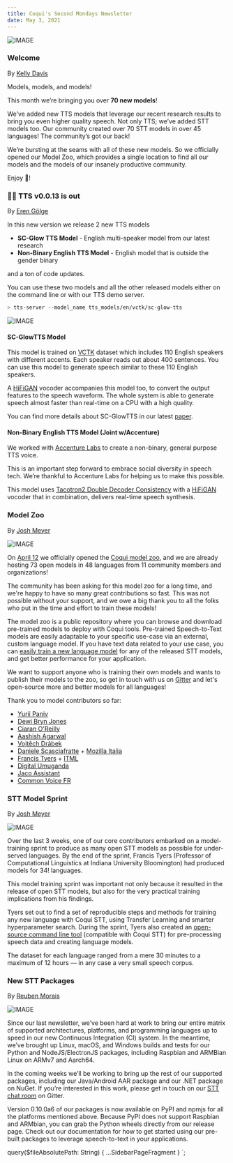 ```yaml
---
title: Coqui's Second Mondays Newsletter
date: May 3, 2021
---
```



![IMAGE](../../data/images/newsletter/posts/logo-wordmark.png)

### Welcome

By [Kelly Davis](https://github.com/kdavis-coqui)

Models, models, and models!

This month we’re bringing you over **70 new models**!

We’ve added new TTS models that leverage our recent research results to bring
you even higher quality speech. Not only TTS; we’ve added STT models too.
Our community created over 70 STT models in over 45 languages! The community’s
got our back!

We’re bursting at the seams with all of these new models. So we officially
opened our Model Zoo, which provides a single location to find all our models
and the models of our insanely productive community.

Enjoy 🐸!

### 🐸💬 TTS v0.0.13 is out

By [Eren Gölge](https://github.com/erogol)

In this new version we release 2 new TTS models

- **SC-Glow TTS Model** - English multi-speaker model from our latest research
- **Non-Binary English TTS Model** - English model that is outside the gender binary

and a ton of code updates.

You can use these two models and all the other released models either on the command line or with our TTS demo server.

```bash
> tts-server --model_name tts_models/en/vctk/sc-glow-tts
```

![IMAGE](../../data/images/newsletter/posts/tts-demo-server.gif)

#### SC-GlowTTS Model

This model is trained on [VCTK](https://datashare.ed.ac.uk/handle/10283/2651) dataset which
includes 110 English speakers with different accents. Each speaker reads out about 400
sentences. You can use this model to generate speech similar to these 110 English
speakers.

A [HiFiGAN](https://arxiv.org/abs/2010.05646) vocoder accompanies this model too, to convert
the output features to the speech waveform. The whole system is able to generate speech
almost faster than real-time on a CPU with a high quality.

You can find more details about SC-GlowTTS in our latest [paper](https://arxiv.org/abs/2104.05557).

#### Non-Binary English TTS Model (Joint w/Accenture)

We worked with [Accenture Labs](https://www.accenture.com/us-en/about/accenture-labs-index) to create a
non-binary, general purpose TTS voice.

This is an important step forward to embrace social diversity in speech tech. We’re
thankful to Accenture Labs for helping us to make this possible.

This model uses [Tacotron2 Double Decoder Consistency](https://coqui.ai/blog/tts/solving-attention-problems-of-tts-models-with-double-decoder-consistency/)
with a [HiFiGAN](https://arxiv.org/abs/2010.05646) vocoder that in combination, delivers
real-time speech synthesis.

### Model Zoo

By [Josh Meyer](https://github.com/JRMeyer)

![IMAGE](../../data/images/newsletter/posts/model-zoo.png)

On [April 12](https://twitter.com/coqui_ai/status/1381634290891493377) we officially opened
the [Coqui model zoo](https://coqui.ai/models), and we are already hosting 73 open models
in 48 languages from 11 community members and organizations!

The community has been asking for this model zoo for a long time, and we're happy to have
so many great contributions so fast. This was not possible without your support, and we
owe a big thank you to all the folks who put in the time and effort to train these models!

The model zoo is a public repository where you can browse and download pre-trained models
to deploy with Coqui tools. Pre-trained Speech-to-Text models are easily adaptable to
your specific use-case via an external, custom language model. If you have text data
related to your use case, you can [easily train a new language model](https://stt.readthedocs.io/en/latest/LANGUAGE_MODEL.html)
for any of the released STT models, and get better performance for your application.

We want to support anyone who is training their own models and wants to publish their
models to the zoo, so get in touch with us on [Gitter](https://gitter.im/coqui-ai) and
let's open-source more and better models for all languages!

Thank you to model contributors so far:

- [Yurii Paniv](https://github.com/robinhad/)
- [Dewi Bryn Jones](https://github.com/dewibrynjones/)
- [Ciaran O'Reilly](https://github.com/ccoreilly)
- [Aashish Agarwal](https://github.com/AASHISHAG)
- [Vojtěch Drábek](https://github.com/comodoro)
- [Daniele Scasciafratte](https://github.com/Mte90) + [Mozilla Italia](https://github.com/MozillaItalia)
- [Francis Tyers](https://github.com/ftyers/) + [ITML](https://itml.cl.indiana.edu/)
- [Digital Umuganda](https://digitalumuganda.com/)
- [Jaco Assistant](https://gitlab.com/Jaco-Assistant)
- [Common Voice FR](https://github.com/common-voice/commonvoice-fr)

### STT Model Sprint

By [Josh Meyer](https://github.com/JRMeyer)

![IMAGE](../../data/images/newsletter/posts/model-sprint.png)

Over the last 3 weeks, one of our core contributors embarked on a model-training sprint to
produce as many open STT models as possible for under-served languages. By the end of the
sprint, Francis Tyers (Professor of Computational Linguistics at Indiana University Bloomington)
had produced models for 34! languages.

This model training sprint was important not only because it resulted in the release of
open STT models, but also for the very practical training implications from his findings.

Tyers set out to find a set of reproducible steps and methods for training any new language
with Coqui STT, using Transfer Learning and smarter hyperparameter search. During the
sprint, Tyers also created an [open-source command line tool](https://github.com/ftyers/commonvoice-utils)
(compatible with Coqui STT) for pre-processing speech data and creating language models.

The dataset for each language ranged from a mere 30 minutes to a maximum of 12
hours — in any case a very small speech corpus.

### New STT Packages

By [Reuben Morais](https://github.com/reuben)

![IMAGE](../../data/images/newsletter/posts/new-stt-packages.png)

Since our last newsletter, we’ve been hard at work to bring our entire matrix of supported
architectures, platforms, and programming languages up to speed in our new Continuous
Integration (CI) system. In the meantime, we’ve brought up Linux, macOS, and Windows
builds and tests for our Python and NodeJS/ElectronJS packages, including Raspbian
and ARMBian Linux on ARMv7 and Aarch64.

In the coming weeks we’ll be working to bring up the rest of our supported packages,
including our Java/Android AAR package and our .NET package on NuGet. If you’re
interested in this work, please get in touch on our [STT chat room](https://gitter.im/coqui-ai/STT)
on Gitter.

Version 0.10.0a6 of our packages is now available on PyPI and npmjs for all the platforms
mentioned above. Because PyPI does not support Raspbian and ARMbian, you can grab the
Python wheels directly from our release page. Check out our documentation for how
to get started using our pre-built packages to leverage speech-to-text in your
applications.

<!-- markdownlint-enable line-length -->

  query($fileAbsolutePath: String) {
    ...SidebarPageFragment
  }
`;
